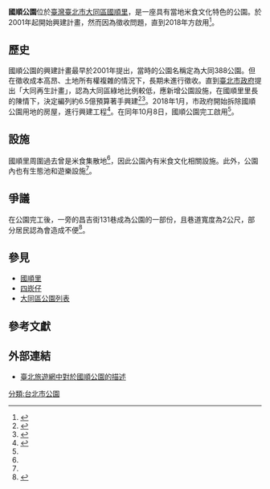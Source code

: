 {{Infobox park
|name          = 國順公園
|image         = 
|image_size    = 
|alt           = 
|image_caption = 
|type          = 
|location      = [[臺灣|臺灣]][[臺北市|臺北市]][[大同區_(臺北市)|大同區]][[國順里|國順里]]
|coordinates   = {{Coord|25.066|121.510|type:landmark|display=inline,title}}
|locmapin      = Taiwan Taipei
|district_map  = 
|map_width     = 
|map_caption   = 國順公園在臺北市的位置
|area          = 1600 m²
|opened        = {{Start date|2018|10|08}}
|operator      = [[臺北市政府工務局公園路燈工程管理處|臺北市政府工務局公園路燈工程管理處]]
|visitation_num = 
|status        =全年開放
|facilities    =
|parking       =
|transport     =
|website       =
}}

'''國順公園'''位於[[臺灣|臺灣]][[臺北市|臺北市]][[大同區_(臺北市)|大同區]][[國順里|國順里]]，是一座具有當地米食文化特色的公園。於2001年起開始興建計畫，然而因為徵收問題，直到2018年方啟用<ref name="kbro">{{cite AV media |people= 邱世明|date= 2018-10-08 |title=斥資6.5億徵收興建 國順里首座公園啟用 |trans-title= |medium=凱擘大台北生活頻道 |language=zh-tw |url=https://www.youtube.com/watch?v=RpTyLgtJbss |access-date=2021-03-19 |archive-url= |archive-date= |format= |time= |location= |publisher=[[凱擘公司|凱擘公司]]}} </ref>。

== 歷史 ==
國順公園的興建計畫最早於2001年提出，當時的公園名稱定為大同388公園。但在徵收成本高昂、土地所有權複雜的情況下，長期未進行徵收。直到[[臺北市政府|臺北市政府]]提出「大同再生計畫」，認為大同區綠地比例較低，應新增公園設施，在國順里里長的陳情下，決定編列約6.5億預算著手興建<ref name=cdns>{{cite news |language = zh-tw |author = 吳靈芬 |url = http://cdns.com.tw/news.php?n_id=0&nc_id=257123 |title = 柯:國順公園啟用 大同區再生起點 |publisher = [[中華日報|中華日報]] |date = 2018-10-08 |accessdate = 2021-03-19}}</ref><ref>{{cite news |language = zh-tw |author = 黃建豪 |url = https://news.ltn.com.tw/news/politics/breakingnews/1784404 |title = 50年等不到公園 柯市府編6.49億徵地 |publisher = [[自由時報|自由時報]] |date = 2016-08-04 |accessdate = 2021-03-19 |archive-date = 2019-05-01 |archive-url = https://web.archive.org/web/20190501155841/https://news.ltn.com.tw/news/politics/breakingnews/1784404 }}</ref>。2018年1月，市政府開始拆除國順公園用地的房屋，進行興建工程<ref>{{cite news |language = zh-tw |author = 陳妍君 |url = https://news.tvbs.com.tw/life/895292 |title = 北市推大同區再生 砸6.5億建國順公園 |publisher = [[中央社|中央社]] |date = 2018-04-03 |accessdate = 2021-03-19}}</ref>。在同年10月8日，國順公園完工啟用<ref name="kbro" />。

==設施==
國順里周圍過去曾是米食集散地<ref name=cdns />，因此公園內有米食文化相關設施。此外，公園內也有生態池和遊樂設施<ref name="kbro" />。

==爭議==
在公園完工後，一旁的昌吉街131巷成為公園的一部份，且巷道寬度為2公尺，部分居民認為會造成不便<ref>{{cite news |language = zh-tw |author = 張允曦 |coauthors = 陳宥翔 |url = https://news.tvbs.com.tw/life/994812 |title = 居民苦怨「住公園裡」　家門口被徵收竟不還路 |publisher = [[TVBS|TVBS]] |date = 2018-09-18 |accessdate = 2021-03-19}}</ref>。

==參見==
*[[國順里|國順里]]
*[[四崁仔|四崁仔]]
*[[大同區公園列表|大同區公園列表]]

==參考文獻==
{{reflist}}

==外部連結==
*[https://www.travel.taipei/zh-tw/news/details/18442 臺北旅遊網中對於國順公園的描述]

[[分類:台北市公園|分類:台北市公園]]